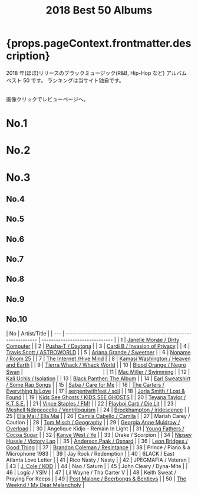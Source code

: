 ﻿---
title: 2018 Best 50 Albums
tabs: ["2022", "2021", "2020", "2019", "2018", "2017", "2016"]
description: 2018 Black Music Best 50 Albums by planet.ky
keywords: "2018, album best 50, CD best 50, black music, Hip-Hop, Rap, Soul, R&B"
---


<h1> {props.pageContext.frontmatter.description} </h1>

<PageDescription>

2018 年(ほぼ)リリースのブラックミュージック(R&B, Hip-Hop など) アルバム ベスト 50 です。
ランキングは当サイト独自です。

<br />
画像クリックでレビューページへ。

</PageDescription>

<Row>
  <Column colMd={2} colLg={3} noGutterMdLeft>
    <h1>No.1</h1>
    <Review1 />
  </Column>
  <Column colMd={2} colLg={3} noGutterMdLeft>
    <h1>No.2</h1>
    <Review2 />
  </Column>
  <Column colMd={2} colLg={3} noGutterMdLeft>
    <h1>No.3</h1>
    <Review3 />
  </Column>
</Row>

<Row>
  <Column colMd={2} colLg={3} noGutterMdLeft>
    <h2>No.4</h2>
    <Review4 />
  </Column>
  <Column colMd={2} colLg={3} noGutterMdLeft>
    <h2>No.5</h2>
    <Review5 />
  </Column>
  <Column colMd={2} colLg={3} noGutterMdLeft>
    <h2>No.6</h2>
    <Review6 />
  </Column>
</Row>

<Row>
  <Column colMd={2} colLg={2} noGutterMdLeft>
    <h2>No.7</h2>
    <Review7 />
  </Column>
  <Column colMd={2} colLg={2} noGutterMdLeft>
    <h2>No.8</h2>
    <Review8 />
  </Column>
  <Column colMd={2} colLg={2} noGutterMdLeft>
    <h2>No.9</h2>
    <Review9 />
  </Column>
  <Column colMd={2} colLg={2} noGutterMdLeft>
    <h2>No.10</h2>
    <Review10 />
  </Column>
</Row>

| No  | Artist/Title                                                       |
| --- | ------------------------------------------------------------------ | ------------------------------ |
| 1   | [Janelle Monáe / Dirty Computer](/review/janellemonae3L)           |
| 2   | [Pusha-T / Daytona](/review/pushat3L)                              |
| 3   | [Cardi B / Invasion of Privacy](/review/cardib1L)                  |
| 4   | [Travis Scott / ASTROWORLD](/review/travisscott3L)                 |
| 5   | [Ariana Grande / Sweetner](/review/arianagrande4L)                 |
| 6   | [Noname / Room 25](/review/noname2L)                               |
| 7   | [The Internet /Hive Mind](/review/theinternet2L)                   |
| 8   | [Kamasi Washington / Heaven and Earth](/review/kamasiwashington3L) |
| 9   | [Tierra Whack / Whack World](/review/tierrawhack1L)                |
| 10  | [Blood Orange / Negro Swan](/review/bloodorange3L)                 | 　　　　　　　　　　　　　　　 |
| 11  | [Mac Miller / Swimming](/review/macmiller2L)                       |
| 12  | [Kali Uchis / Isolation](/review/kaliuchis1L)                      |
| 13  | [Black Panther: The Album](/review/blackpantherL)                  |
| 14  | [Earl Sweatshirt / Some Rap Songs](/review/earlsweatshirt3L)       |
| 15  | [Saba / Care for Me](/review/saba1L)                               |
| 16  | [The Carters / Everything Is Love](/review/carters1L)              |
| 17  | [serpentwithfeet / soil](/review/serpentwithfeet1L)                |
| 18  | [Jorja Smith / Lost & Found](/review/jorjasmith1L)                 |
| 19  | [Kids See Ghosts / KIDS SEE GHOSTS](/review/kidsseeghosts1L)       |
| 20  | [Teyana Taylor / K.T.S.E.](/review/teyanataylor2L)                 |
| 21  | [Vince Staples / FM!](/review/vincestaples4L)                      |
| 22  | [Playboi Carti / Die Lit](/review/playboicarti1L)                  |
| 23  | [Meshell Ndegeocello / Ventriloquism](/review/ndegeocelllo4L)      |
| 24  | [Brockhampton / iridescence](/review/brockhampton1L)               |
| 25  | [Ella Mai / Ella Mai](/review/ellamai1L)                           |
| 26  | [Camila Cabello / Camila](/review/camilacabello1L)                 |
| 27  | Mariah Carey / Caution                                             |
| 28  | [Tom Misch / Geography](/review/tommisch1L)                        |
| 29  | [Georgia Anne Muldrow / Overload](/review/georgiaannemuldrow1L)    |
| 30  | Angelique Kidjo - Remain In Light                                  |
| 31  | [Young Fathers / Cocoa Sugar](/review/youngfathers2L)              |
| 32  | [Kanye West / Ye](/review/kanyewest9L)                             |
| 33  | Drake / Scorpion                                                   |
| 34  | [Nipsey Hussle / Victory Lap](/review/nipseyhussle1L)              |
| 35  | [Anderson.Paak / Oxnard](/review/andersonpaak3L)                   |
| 36  | [Leon Bridges / Good Thing](/review/leonbridges2L)                 |
| 37  | [Brandon Coleman / Resintance](/review/brandoncoleman1L)           |
| 38  | Prince / Piano & a Microphone 1983                                 |
| 39  | Jay Rock / Redemption                                              |
| 40  | 6LACK / East Atlanta Love Letter                                   |
| 41  | Rico Nasty / Nasty                                                 |
| 42  | JPEGMAFIA / Veteran                                                |
| 43  | [J. Cole / KOD](/review/jcole3L)                                   |
| 44  | Nao / Saturn                                                       |
| 45  | John Cleary / Dyna-Mite                                            |
| 46  | Logic / YSIV                                                       |
| 47  | Lil Wayne / Tha Carter V                                           |
| 48  | Keith Sweat / Praying For Keeps                                    |
| 49  | [Post Malone / Beerbongs & Bentleys](/review/postmalone1L)         |
| 50  | [The Weeknd / My Dear Melancholy](/review/weeknd5L)                |
